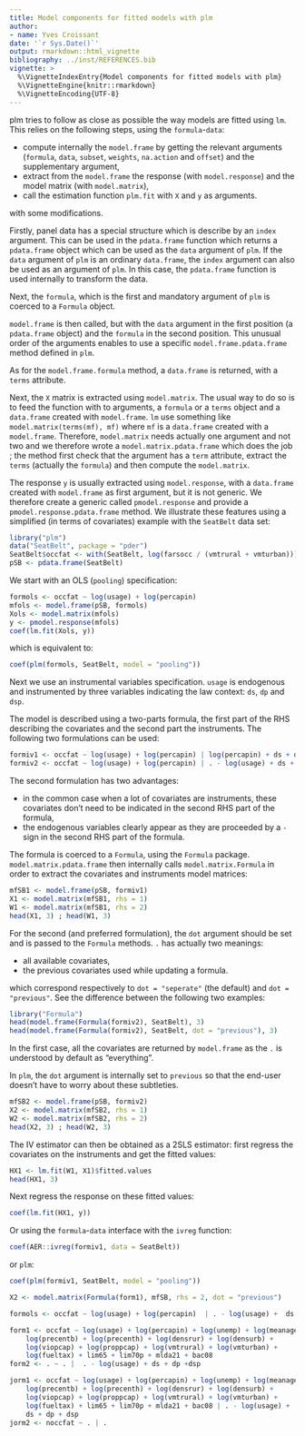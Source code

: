 ---
title: Model components for fitted models with plm
author:
- name: Yves Croissant
date: '`r Sys.Date()`'
output: rmarkdown::html_vignette
bibliography: ../inst/REFERENCES.bib
vignette: >
  %\VignetteIndexEntry{Model components for fitted models with plm}
  %\VignetteEngine{knitr::rmarkdown}
  %\VignetteEncoding{UTF-8}
---

plm tries to follow as close as possible the way models are fitted
using `lm`. This relies on the following steps, using the
`formula`-`data`:

- compute internally the `model.frame` by getting the relevant
  arguments (`formula`, `data`, `subset`, `weights`, `na.action` and
  `offset`) and the supplementary argument,
- extract from the `model.frame` the response (with `model.response`) and
  the model matrix (with `model.matrix`),
- call the estimation function `plm.fit` with `X` and `y` as arguments.

with some modifications.

Firstly, panel data has a special structure which is describe by an
`index` argument. This can be used in the `pdata.frame` function which
returns a `pdata.frame` object which can be used as the `data`
argument of `plm`. If the `data` argument of `plm` is an ordinary
`data.frame`, the `index` argument can also be used as an argument of
`plm`. In this case, the `pdata.frame` function is used internally to
transform the data.

Next, the `formula`, which is the first and mandatory argument of
`plm` is coerced to a `Formula` object. 

`model.frame` is then called, but with the `data` argument in the
first position (a `pdata.frame` object) and the `formula` in the
second position. This unusual order of the arguments enables to use a
specific `model.frame.pdata.frame` method defined in `plm`.

As for the `model.frame.formula` method, a `data.frame` is returned,
with a `terms` attribute. 

Next, the `X` matrix is extracted using `model.matrix`. The usual way
to do so is to feed the function with to arguments, a `formula` or a
`terms` object and a `data.frame` created with `model.frame`. `lm` use
something like `model.matrix(terms(mf), mf)` where `mf` is a
`data.frame` created with a `model.frame`. Therefore, `model.matrix`
needs actually one argument and not two and we therefore wrote a
`model.matrix.pdata.frame` which does the job ; the method first check
that the argument has a `term` attribute, extract the `terms`
(actually the `formula`) and then compute the `model.matrix`.

The response `y` is usually extracted using `model.response`, with a
`data.frame` created with `model.frame` as first argument, but it is
not generic. We therefore create a generic called `pmodel.response`
and provide a `pmodel.response.pdata.frame` method. We illustrate
these features using a simplified (in terms of covariates) example
with the `SeatBelt` data set:

```{r }
library("plm")
data("SeatBelt", package = "pder")
SeatBelt$occfat <- with(SeatBelt, log(farsocc / (vmtrural + vmturban)))
pSB <- pdata.frame(SeatBelt)
```

We start with an OLS (`pooling`) specification: 

```{r }
formols <- occfat ~ log(usage) + log(percapin)
mfols <- model.frame(pSB, formols)
Xols <- model.matrix(mfols)
y <- pmodel.response(mfols)
coef(lm.fit(Xols, y))
```

which is equivalent to:

```{r }
coef(plm(formols, SeatBelt, model = "pooling"))
```

Next we use an instrumental variables specification. `usage` is
endogenous and instrumented by three variables indicating the law
context: `ds`, `dp` and `dsp`. 

The model is described using a two-parts formula, the first part of
the RHS describing the covariates and the second part the
instruments. The following two formulations can be used:

```{r }
formiv1 <- occfat ~ log(usage) + log(percapin) | log(percapin) + ds + dp + dsp
formiv2 <- occfat ~ log(usage) + log(percapin) | . - log(usage) + ds + dp + dsp
```
The second formulation has two advantages:

- in the common case when a lot of covariates are instruments, these
  covariates don't need to be indicated in the second RHS part of the
  formula,
- the endogenous variables clearly appear as they are proceeded by a
  `-` sign in the second RHS part of the formula.

The formula is coerced to a `Formula`, using the `Formula`
package. `model.matrix.pdata.frame` then internally calls 
`model.matrix.Formula` in order to extract the covariates and
instruments model matrices:


```{r }
mfSB1 <- model.frame(pSB, formiv1)
X1 <- model.matrix(mfSB1, rhs = 1)
W1 <- model.matrix(mfSB1, rhs = 2)
head(X1, 3) ; head(W1, 3)
```
For the second (and preferred formulation), the `dot` argument should
be set and is passed to the `Formula` methods. `.` has actually two
meanings: 

- all available covariates,
- the previous covariates used while updating a formula.

which correspond respectively to `dot = "seperate"` (the default) and
`dot = "previous"`. See the difference between the following two examples:


```{r }
library("Formula")
head(model.frame(Formula(formiv2), SeatBelt), 3)
head(model.frame(Formula(formiv2), SeatBelt, dot = "previous"), 3)
```
In the first case, all the covariates are returned by `model.frame` as
the `.` is understood by default as "everything".

In `plm`, the `dot` argument is internally set to
`previous` so that the end-user doesn't have to worry about these
subtleties. 

```{r }
mfSB2 <- model.frame(pSB, formiv2)
X2 <- model.matrix(mfSB2, rhs = 1)
W2 <- model.matrix(mfSB2, rhs = 2)
head(X2, 3) ; head(W2, 3)
```
The IV estimator can then be obtained as a 2SLS estimator: first
regress the covariates on the instruments and get the fitted values:


```{r }
HX1 <- lm.fit(W1, X1)$fitted.values
head(HX1, 3)
```
Next regress the response on these fitted values:

```{r }
coef(lm.fit(HX1, y))
```

Or using the `formula`-`data` interface with the `ivreg` function:

```{r }
coef(AER::ivreg(formiv1, data = SeatBelt))
```

or `plm`:


```{r }
coef(plm(formiv1, SeatBelt, model = "pooling"))
```

```{r eval = FALSE, include = FALSE}
X2 <- model.matrix(Formula(form1), mfSB, rhs = 2, dot = "previous")

formols <- occfat ~ log(usage) + log(percapin)  | . - log(usage) +  ds + dp + dsp

form1 <- occfat ~ log(usage) + log(percapin) + log(unemp) + log(meanage) + 
    log(precentb) + log(precenth) + log(densrur) + log(densurb) + 
    log(viopcap) + log(proppcap) + log(vmtrural) + log(vmturban) + 
    log(fueltax) + lim65 + lim70p + mlda21 + bac08
form2 <- . ~ . |  . - log(usage) + ds + dp +dsp

jorm1 <- occfat ~ log(usage) + log(percapin) + log(unemp) + log(meanage) + 
    log(precentb) + log(precenth) + log(densrur) + log(densurb) + 
    log(viopcap) + log(proppcap) + log(vmtrural) + log(vmturban) + 
    log(fueltax) + lim65 + lim70p + mlda21 + bac08 | . - log(usage) + 
    ds + dp + dsp
jorm2 <- noccfat ~ . | .
```
